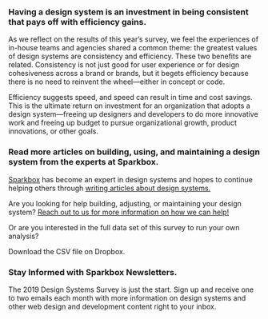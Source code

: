 
<HeaderBlock>

### Having a design system is an investment in being consistent that pays off with efficiency gains.

</HeaderBlock>

<ContentBlock>

As we reflect on the results of this year’s survey, we feel the experiences of in-house teams and agencies shared a common theme: the greatest values of design systems are consistency and efficiency. These two benefits are related. Consistency is not just good for user experience or for design cohesiveness across a brand or brands, but it begets efficiency because there is no need to reinvent the wheel—either in concept or code.

Efficiency suggests speed, and speed can result in time and cost savings. This is the ultimate return on investment for an organization that adopts a design system—freeing up designers and developers to do more innovative work and freeing up budget to pursue organizational growth, product innovations, or other goals.

</ContentBlock>

<HeaderBlock>

### Read more articles on building, using, and maintaining a design system from the experts at Sparkbox.

</HeaderBlock>

<ContentBlock>

[Sparkbox][1] has become an expert in design systems and hopes to continue helping others through [writing articles about design systems.][2]

<LinkList>
  <LinkItem
    title="Your Design System Team Is Part of the&nbsp;Product"
    href="https://seesparkbox.com/foundry/design_systems_teams_are_part_of_the_product"
    author="Drew Clemens"
    authorUrl="https://seesparkbox.com/foundry/author/drew_clemens"
  />

  <LinkItem
    title="Engaging Subscribers in Your Design System from FullStack&nbsp;NYC"
    href="https://seesparkbox.com/foundry/making_design_systems_engaging_session_from_fullstack_NYC"
    author="Catherine Meade"
    authorUrl="https://seesparkbox.com/foundry/author/catherine_meade"
  />

  <LinkItem
    title="How to Get Started with a Design&nbsp;System"
    href="https://seesparkbox.com/foundry/design_system_planning_project_discovery_phase"
    author="Emily Gray"
    authorUrl="https://seesparkbox.com/foundry/author/emily_gray"
  />

  <LinkItem
    title="The Top Design System Tools from Our 2019 Survey and Why “Top” Might Be an&nbsp;Overstatement"
    href="https://seesparkbox.com/foundry/comparing_design_system_tools"
    author="Julie Young"
    authorUrl="https://seesparkbox.com/foundry/author/julie_young"
  />

  <LinkItem
    title="Rationale for Automated Testing and Continuous Integration for Design Systems"
    href="https://seesparkbox.com/foundry/automated_testing_for_design_systems"
    author="Adam Simpson"
    authorUrl="https://seesparkbox.com/foundry/author/adam_simpson"
  />

  <LinkItem
    title="Visual Regression Testing in Design Systems"
    href="https://seesparkbox.com/foundry/design_system_visual_regression_testing"
    author="Patrick Fulton"
    authorUrl="https://seesparkbox.com/foundry/author/patrick_fulton"
  />

  <LinkItem
    title="Accessibility Testing Design Systems"
    href="https://seesparkbox.com/foundry/design_system_accessibility_testing"
    author="Rob Tarr"
    authorUrl="https://seesparkbox.com/foundry/author/rob_tarr"
  />

  <LinkItem
    title="Testing the Components and Behaviors of Your Design System"
    href="https://seesparkbox.com/foundry/design_system_component_testing_unit_testing_behavior_testing"
    author="Jon Oliver"
    authorUrl="https://seesparkbox.com/foundry/author/jon_oliver"
  />
</LinkList>

Are you looking for help building, adjusting, or maintaining your design system? [Reach out to us for more information on how we can help!][3]

Or are you interested in the full data set of this survey to run your own analysis?

<SpecialLink href="https://www.dropbox.com/s/8jkacbyvs1ginfi/2019%20Design%20Systems%20Survey%20Shared%20Results.xlsx?dl=0">Download the CSV file on Dropbox.</SpecialLink>

</ContentBlock>

<HeaderBlock>

### Stay Informed with Sparkbox Newsletters.

</HeaderBlock>

<ContentBlock>

The 2019 Design Systems Survey is just the start. Sign up and receive one to two emails each month with more information on design systems and other web design and development content right to your inbox.
<Form />

</ContentBlock>

[1]: https://seesparkbox.com "Sparkbox Website Homepage"
[2]: https://seesparkbox.com/foundry/category/design_systems "Sparbox Website Foundry Page"
[3]: https://seesparkbox.com/work-with-us "Sparkbox Website Work With Us Page"

